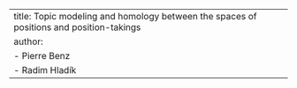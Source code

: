 ---
title: Topic modeling and homology between the spaces of positions and position-takings
author:   
  - Pierre Benz
  - Radim Hladík
---